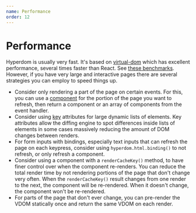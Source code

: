 ```yaml
---
name: Performance
order: 12
---
```


# Performance

Hyperdom is usually very fast. It's based on [virtual-dom](https://github.com/Matt-Esch/virtual-dom) which has excellent performance, several times faster than React. See [these benchmarks](http://vdom-benchmark.github.io/vdom-benchmark/). However, if you have very large and interactive pages there are several strategies you can employ to speed things up.

* Consider only rendering a part of the page on certain events. For this, you can use a [component](#components) for the portion of the page you want to refresh, then return a component or an array of components from the event handler.
* Consider using [key](#keys) attributes for large dynamic lists of elements. Key attributes allow the diffing engine to spot differences inside lists of elements in some cases massively reducing the amount of DOM changes between renders.
* For form inputs with bindings, especially text inputs that can refresh the page on each keypress, consider using `hyperdom.html.binding()` to not refresh, or only refresh a component.
* Consider using a component with a `renderCacheKey()` method, to have finer control over when the component re-renders. You can reduce the total render time by not rendering portions of the page that don't change very often. When the `renderCacheKey()` result changes from one render to the next, the component will be re-rendered. When it doesn't change, the component won't be re-rendered.
* For parts of the page that don't ever change, you can pre-render the VDOM statically once and return the same VDOM on each render.
